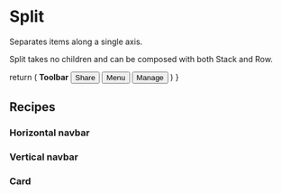 
# Split
Separates items along a single axis.

Split takes no children and can be composed with both Stack and Row.

<Example2 />

  return (
    <Row>
      <b>Toolbar</b>
      <Split />
      <Row>
        <button>Share</button>
        <button>Menu</button>
        <button>Manage</button>
      </Row>
    </Row>
  )
}

## Recipes

### Horizontal navbar

### Vertical navbar

### Card
